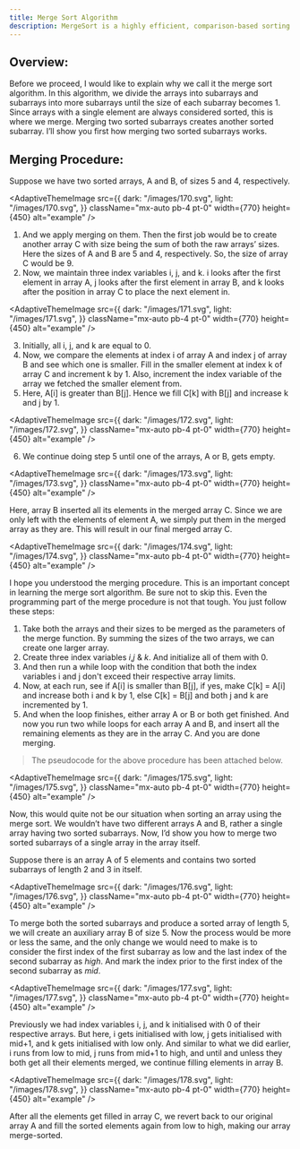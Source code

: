 ---
title: Merge Sort Algorithm
description: MergeSort is a highly efficient, comparison-based sorting algorithm that employs the divide-and-conquer strategy. By recursively splitting the array into halves, sorting, and then merging them back together, it achieves a consistent time complexity of O(n log n).
---

## Overview:
Before we proceed, I would like to explain why we call it the merge sort algorithm. In this algorithm, we divide the arrays into subarrays and subarrays into more subarrays until the size of each subarray becomes 1. Since arrays with a single element are always considered sorted, this is where we merge. Merging two sorted subarrays creates another sorted subarray. I’ll show you first how merging two sorted subarrays works.

## Merging Procedure:
Suppose we have two sorted arrays, A and B, of sizes 5 and 4, respectively.

<AdaptiveThemeImage
  src={{
    dark: "/images/170.svg",
    light: "/images/170.svg",
  }}
  className="mx-auto pb-4 pt-0"
  width={770}
  height={450}
  alt="example"
/>

1. And we apply merging on them. Then the first job would be to create another array C with size being the sum of both the raw arrays’ sizes. Here the sizes of A and B are 5 and 4, respectively. So, the size of array C would be 9.
2. Now, we maintain three index variables i, j, and k. i looks after the first element in array A, j looks after the first element in array B, and k looks after the position in array C to place the next element in.

<AdaptiveThemeImage
  src={{
    dark: "/images/171.svg",
    light: "/images/171.svg",
  }}
  className="mx-auto pb-4 pt-0"
  width={770}
  height={450}
  alt="example"
/>

3. Initially, all i, j, and k are equal to 0.
4. Now, we compare the elements at index i of array A and index j of array B and see which one is smaller. Fill in the smaller element at index k of array C and increment k by 1. Also, increment the index variable of the array we fetched the smaller element from.
5. Here, A[i] is greater than B[j]. Hence we fill C[k] with B[j] and increase k and j by 1.

<AdaptiveThemeImage
  src={{
    dark: "/images/172.svg",
    light: "/images/172.svg",
  }}
  className="mx-auto pb-4 pt-0"
  width={770}
  height={450}
  alt="example"
/>

6. We continue doing step 5 until one of the arrays, A or B, gets empty.

<AdaptiveThemeImage
  src={{
    dark: "/images/173.svg",
    light: "/images/173.svg",
  }}
  className="mx-auto pb-4 pt-0"
  width={770}
  height={450}
  alt="example"
/>

Here, array B inserted all its elements in the merged array C. Since we are only left with the elements of element A, we simply put them in the merged array as they are. This will result in our final merged array C.

<AdaptiveThemeImage
  src={{
    dark: "/images/174.svg",
    light: "/images/174.svg",
  }}
  className="mx-auto pb-4 pt-0"
  width={770}
  height={450}
  alt="example"
/>

I hope you understood the merging procedure. This is an important concept in learning the merge sort algorithm. Be sure not to skip this. Even the programming part of the merge procedure is not that tough. You just follow these steps:

1. Take both the arrays and their sizes to be merged as the parameters of the merge function. By summing the sizes of the two arrays, we can create one larger array.
2. Create three index variables *i*,*j* & *k*. And initialize all of them with 0.
3. And then run a while loop with the condition that both the index variables i and j don't exceed their respective array limits.
4. Now, at each run, see if A[i] is smaller than B[j], if yes, make C[k] = A[i] and increase both i and k by 1, else C[k] = B[j] and both j and k are incremented by 1.
5. And when the loop finishes, either array A or B or both get finished. And now you run two while loops for each array A and B, and insert all the remaining elements as they are in the array C. And you are done merging.

> The pseudocode for the above procedure has been attached below.

<AdaptiveThemeImage
  src={{
    dark: "/images/175.svg",
    light: "/images/175.svg",
  }}
  className="mx-auto pb-4 pt-0"
  width={770}
  height={450}
  alt="example"
/>

Now, this would quite not be our situation when sorting an array using the merge sort. We wouldn’t have two different arrays A and B, rather a single array having two sorted subarrays. Now, I’d show you how to merge two sorted subarrays of a single array in the array itself.

Suppose there is an array A of 5 elements and contains two sorted subarrays of length 2 and 3 in itself.

<AdaptiveThemeImage
  src={{
    dark: "/images/176.svg",
    light: "/images/176.svg",
  }}
  className="mx-auto pb-4 pt-0"
  width={770}
  height={450}
  alt="example"
/>

To merge both the sorted subarrays and produce a sorted array of length 5, we will create an auxiliary array B of size 5. Now the process would be more or less the same, and the only change we would need to make is to consider the first index of the first subarray as low and the last index of the second subarray as *high*. And mark the index prior to the first index of the second subarray as *mid*.

<AdaptiveThemeImage
  src={{
    dark: "/images/177.svg",
    light: "/images/177.svg",
  }}
  className="mx-auto pb-4 pt-0"
  width={770}
  height={450}
  alt="example"
/>

Previously we had index variables i, j, and k initialised with 0 of their respective arrays. But here, i gets initialised with low, j gets initialised with mid+1, and k gets initialised with low only. And similar to what we did earlier, i runs from low to mid, j runs from mid+1 to high, and until and unless they both get all their elements merged, we continue filling elements in array B.

<AdaptiveThemeImage
  src={{
    dark: "/images/178.svg",
    light: "/images/178.svg",
  }}
  className="mx-auto pb-4 pt-0"
  width={770}
  height={450}
  alt="example"
/>

After all the elements get filled in array C, we revert back to our original array A and fill the sorted elements again from low to high, making our array merge-sorted.

